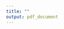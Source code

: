 ---
title: ""
output: pdf_document
---


\bibliographystyle{apacite}
\bibliography{bibliography}